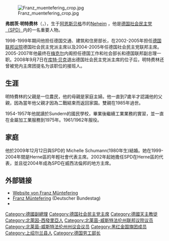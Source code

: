 {{noteTA
| T=zh-hans:弗朗茨·明特费林; zh-hant:法蘭茲·明特費林;
| 1=zh-hans:弗朗茨; zh-hant:法蘭茲;
| 2=zh:默克爾;zh-hans:默克尔;zh-hk:默克爾;zh-tw:梅克爾;
}}
[[File:Franz_muentefering_crop.jpg|thumb]]

'''弗朗茨·明特费林'''（'''{{lang|de|Franz Müntefering}}'''，{{bd|1940年|1月16日|catIdx=M}}），生于[[阿恩斯贝格|阿恩斯贝格]]市的[http://de.wikipedia.org/wiki/Neheim-H%C3%BCsten Neheim] {{Wayback|url=http://de.wikipedia.org/wiki/Neheim-H%C3%BCsten |date=20081014231643 }}，他是[[德国社会民主党|德国社会民主党（SPD）]]内的一名重要人物。

1998-1999年期间他担任德国交通、建筑和住房部长，在2002-2005年担任[[德国联邦议院|德国联邦议院]]德国社会民主党派主席以及2004-2005年任德国社会民主党联邦主席。2005-2007年他最终在[[安格拉·默克尔|梅克尔]]内阁担任德国工作和社会部长和德国联邦副总理一职。2008年9月7日在[[库特·贝克|库特·贝克]]退出德国社会民主党派主席的位子后，明特费林还曾被党内主席团提名为该职位的接班人。

==生涯==
明特費林的父親是一位農民，他的母親是家庭主婦。他一直到7歲半才認識他的父親，因為當年他父親才因為二戰結束而返回家園。雙親在1985年過世。

1954-1957年他就讀於Sundern的國民學校，畢業後繼續工業業務的實習，並一直在金屬加工業服務到1975年。1961/1962年服役。

==家庭==
他於2009年12月12日與SPD的 Michelle Schumann(1980年生)結婚。她在1999-2004年間是Herne區的年輕社會代表主席。2002年起她擔任SPD在Herne區的代表，並且從2004年成為SPD在威西法倫邦的地方主席。

== 外部链接 ==
{{Commonscat|Franz Müntefering}}
{{Wikiquote|Franz Müntefering}}
* [https://web.archive.org/web/20170420100206/http://www.franz-muentefering.de/ Website von Franz Müntefering]
* [https://web.archive.org/web/20090930011934/http://www.bundestag.de/bundestag/abgeordnete/bio/M/muentfr0.html Franz Müntefering] (Deutscher Bundestag)
* {{DNB-Portal|122960866}}

{{start box}}
{{s-before|[[约施卡·菲舍尔|约施卡·菲舍尔]]}}
{{s-title|[[联邦德国副总理|联邦德国副总理]]}}
{{s-after|[[施泰因迈尔|施泰因迈尔]]}}
{{end box}}
{{Authority control}}
{{DEFAULTSORT:Münterfering, Franz}}
[[Category:德國副總理|Category:德國副總理]]
[[Category:德国社会民主党主席|Category:德国社会民主党主席]]
[[Category:德國天主教徒|Category:德國天主教徒]]
[[Category:北萊因-西發里亞人|Category:北萊因-西發里亞人]]
[[Category:北莱茵-威斯特法伦州联邦议院议员|Category:北莱茵-威斯特法伦州联邦议院议员]]
[[Category:北莱茵-威斯特法伦州州议会议员|Category:北莱茵-威斯特法伦州州议会议员]]
[[Category:黑红金国旗团成员|Category:黑红金国旗团成员]]
[[Category:上绍尔兰县人|Category:上绍尔兰县人]]
[[Category:德国劳工部长|Category:德国劳工部长]]